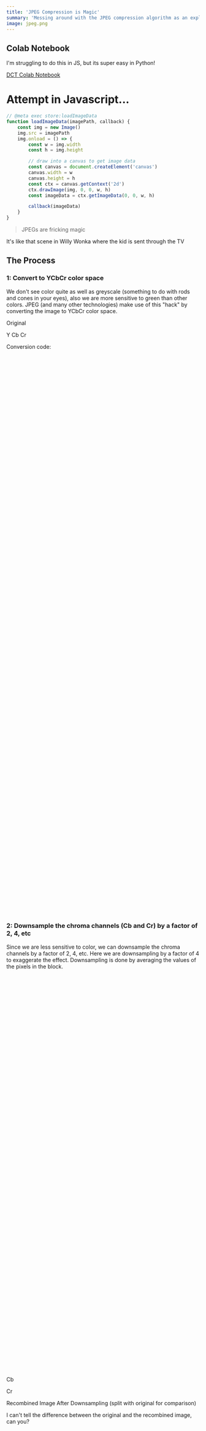 ```yaml
---
title: 'JPEG Compression is Magic'
summary: 'Messing around with the JPEG compression algorithm as an exploration of glitch art'
image: jpeg.png
---
```


## Colab Notebook

I'm struggling to do this in JS, but its super easy in Python!

[DCT Colab Notebook](https://colab.research.google.com/drive/1XuRsUmFmAJ2lEuvaJp4W58M9FYUzW5hT?usp=sharing)

# Attempt in Javascript...

```javascript
// @meta exec store:loadImageData
function loadImageData(imagePath, callback) {
    const img = new Image()
    img.src = imagePath
    img.onload = () => {
        const w = img.width
        const h = img.height

        // draw into a canvas to get image data
        const canvas = document.createElement('canvas')
        canvas.width = w
        canvas.height = h
        const ctx = canvas.getContext('2d')
        ctx.drawImage(img, 0, 0, w, h)
        const imageData = ctx.getImageData(0, 0, w, h)

        callback(imageData)
    }
}
```

> JPEGs are fricking magic

It's like that scene in Willy Wonka where the kid is sent through the TV

## The Process

### 1: Convert to YCbCr color space

We don't see color quite as well as greyscale (something to do with rods and cones in your eyes), also we are more sensitive to green than other colors. JPEG (and many other technologies) make use of this "hack" by converting the image to YCbCr color space.

Original

<Canvas id="originalImageCanvas" width={480} height={480} />
Y
<Canvas id="yCanvas" width={240} height={240} />
Cb
<Canvas id="cbCanvas" width={240} height={240} />
Cr
<Canvas id="crCanvas" width={240} height={240} />

Conversion code:

```javascript
// @meta store:convertToYCbCr
function convertToYCbCr(imageData) {
    // Create ImageData objects for Y, Cb, and Cr channels
    const yData = new ImageData(imageData.width, imageData.height)
    const cbData = new ImageData(imageData.width, imageData.height)
    const crData = new ImageData(imageData.width, imageData.height)

    const data = imageData.data
    for (let i = 0; i < imageData.data.length; i += 4) {
        const r = data[i]
        const g = data[i + 1]
        const b = data[i + 2]

        // Using BT.601 "full range" style formulas (similar to JPEG)
        const y = 0.299 * r + 0.587 * g + 0.114 * b
        const cb = -0.168736 * r - 0.331264 * g + 0.5 * b + 128
        const cr = 0.5 * r - 0.418688 * g - 0.081312 * b + 128

        // Clamp values to 0-255 for display
        const yDisplay = Math.max(0, Math.min(255, y))
        const cbDisplay = Math.max(0, Math.min(255, cb))
        const crDisplay = Math.max(0, Math.min(255, cr))

        yData.data[i] = yDisplay
        yData.data[i + 1] = yDisplay
        yData.data[i + 2] = yDisplay
        yData.data[i + 3] = 255.0

        cbData.data[i] = cbDisplay
        cbData.data[i + 1] = cbDisplay
        cbData.data[i + 2] = cbDisplay
        cbData.data[i + 3] = 255.0

        crData.data[i] = crDisplay
        crData.data[i + 1] = crDisplay
        crData.data[i + 2] = crDisplay
        crData.data[i + 3] = 255.0
    }

    return { yData, cbData, crData }
}
```

```javascript
// @meta exec store:convertToRGB
function convertToRGB(yData, cbData, crData) {
    // Create single RGB ImageData object
    const rgbData = new ImageData(yData.width, yData.height)

    for (let i = 0; i < yData.data.length; i += 4) {
        const y = yData.data[i]
        const cb = cbData.data[i] - 128 // Subtract 128 to get back to signed values
        const cr = crData.data[i] - 128

        // Convert YCbCr back to RGB using BT.601 "full range" inverse formulas
        const r = y + 1.402 * cr
        const g = y - 0.344136 * cb - 0.714136 * cr
        const b = y + 1.772 * cb

        // Clamp values to 0-255 and set RGB channels
        rgbData.data[i] = Math.max(0, Math.min(255, r))
        rgbData.data[i + 1] = Math.max(0, Math.min(255, g))
        rgbData.data[i + 2] = Math.max(0, Math.min(255, b))
        rgbData.data[i + 3] = 255
    }

    return rgbData
}
```

```javascript
// @meta exec load:loadImageData load:convertToYCbCr
const originalImageCanvas = document.getElementById('originalImageCanvas')
const yCanvas = document.getElementById('yCanvas')
const cbCanvas = document.getElementById('cbCanvas')
const crCanvas = document.getElementById('crCanvas')

const ctxOriginal = originalImageCanvas.getContext('2d')
const ctxY = yCanvas.getContext('2d')
const ctxCb = cbCanvas.getContext('2d')
const ctxCr = crCanvas.getContext('2d')

loadImageData('/images/_notes/jpeg/mad_cat.jpg', (imageData) => {
    // make all canvases the same size - matching the image
    originalImageCanvas.width = imageData.width
    originalImageCanvas.height = imageData.height
    yCanvas.width = imageData.width
    yCanvas.height = imageData.height
    cbCanvas.width = imageData.width
    cbCanvas.height = imageData.height
    crCanvas.width = imageData.width
    crCanvas.height = imageData.height

    // draw into the original canvas
    ctxOriginal.putImageData(imageData, 0, 0)

    // Convert to YCbCr
    const { yData, cbData, crData } = convertToYCbCr(imageData)

    ctxY.putImageData(yData, 0, 0)
    ctxCb.putImageData(cbData, 0, 0)
    ctxCr.putImageData(crData, 0, 0)
})
```

### 2: Downsample the chroma channels (Cb and Cr) by a factor of 2, 4, etc

Since we are less sensitive to color, we can downsample the chroma channels by a factor of 2, 4, etc. Here we are downsampling by a factor of 4 to exaggerate the effect. Downsampling is done by averaging the values of the pixels in the block.

```javascript
// @meta store:downsample
function downsample(imageData) {
    const downsampleFactor = 4
    const downsampledData = new ImageData(imageData.width / downsampleFactor, imageData.height / downsampleFactor)

    for (let y = 0; y < imageData.height; y += downsampleFactor) {
        for (let x = 0; x < imageData.width; x += downsampleFactor) {
            let sum = 0
            for (let dy = 0; dy < downsampleFactor; dy++) {
                for (let dx = 0; dx < downsampleFactor; dx++) {
                    const i = ((y + dy) * imageData.width + (x + dx)) * 4
                    sum += imageData.data[i]
                }
            }

            // Average the values
            const avg = sum / (downsampleFactor * downsampleFactor)

            // Set the downsampled pixel
            const dstIdx = ((y / downsampleFactor) * (imageData.width / downsampleFactor) + x / downsampleFactor) * 4
            downsampledData.data[dstIdx] = avg
            downsampledData.data[dstIdx + 1] = avg
            downsampledData.data[dstIdx + 2] = avg
            downsampledData.data[dstIdx + 3] = 255
        }
    }

    return downsampledData
}
```

```javascript
// @meta exec store:upsample
function upsample(imageData) {
    const upsampleFactor = 4
    const originalWidth = imageData.width
    const originalHeight = imageData.height
    const upsampledWidth = originalWidth * upsampleFactor
    const upsampledHeight = originalHeight * upsampleFactor

    const upsampledData = new ImageData(upsampledWidth, upsampledHeight)

    for (let y = 0; y < originalHeight; y++) {
        // Loop through each row of the original image
        for (let x = 0; x < originalWidth; x++) {
            // Loop through each column of the original image
            // Get the color of the current original pixel
            const srcIdx = (y * originalWidth + x) * 4
            const r = imageData.data[srcIdx]
            const g = imageData.data[srcIdx + 1]
            const b = imageData.data[srcIdx + 2]
            const a = imageData.data[srcIdx + 3]

            // Fill a block of pixels in the upsampled image
            for (let dy = 0; dy < upsampleFactor; dy++) {
                // Loop for the height of the block
                for (let dx = 0; dx < upsampleFactor; dx++) {
                    // Loop for the width of the block
                    const destY = y * upsampleFactor + dy
                    const destX = x * upsampleFactor + dx
                    const dstIdx = (destY * upsampledWidth + destX) * 4

                    upsampledData.data[dstIdx] = r
                    upsampledData.data[dstIdx + 1] = g
                    upsampledData.data[dstIdx + 2] = b
                    upsampledData.data[dstIdx + 3] = a
                }
            }
        }
    }
    return upsampledData
}
```

Cb

<Canvas id="cbDownsampled" width={240} height={240} />

Cr

<Canvas id="crDownsampled" width={240} height={240} />

Recombined Image After Downsampling (split with original for comparison)

<Canvas id="recombined" width={480} height={480} />

I can't tell the difference between the original and the recombined image, can you?

```javascript
// @meta exec load:loadImageData load:convertToYCbCr load:downsample load:convertToRGB load:upsample
const cbDownsampledCanvas = document.getElementById('cbDownsampled')
const crDownsampledCanvas = document.getElementById('crDownsampled')
const ctxCbDownsampled = cbDownsampledCanvas.getContext('2d')
const ctxCrDownsampled = crDownsampledCanvas.getContext('2d')
const recombinedCanvas = document.getElementById('recombined')
const recombinedCtx = recombinedCanvas.getContext('2d')

loadImageData('/images/_notes/jpeg/mad_cat.jpg', (imageData) => {
    const { yData, cbData, crData } = convertToYCbCr(imageData)

    // Set canvas sizes to match downsampled dimensions
    cbDownsampledCanvas.width = imageData.width / 4
    cbDownsampledCanvas.height = imageData.height / 4
    crDownsampledCanvas.width = imageData.width / 4
    crDownsampledCanvas.height = imageData.height / 4

    // Downsample the chroma channels
    const downsampledCbImageData = downsample(cbData)
    const downsampledCrImageData = downsample(crData)

    // display the downsampled chroma channels
    ctxCbDownsampled.putImageData(downsampledCbImageData, 0, 0)
    ctxCrDownsampled.putImageData(downsampledCrImageData, 0, 0)

    // Upsample the chroma channels so we can recombine and compare
    const upsampledCbImageData = upsample(downsampledCbImageData)
    const upsampledCrImageData = upsample(downsampledCrImageData)

    // Recombine the Y, Cb, and Cr channels
    const recombinedImageData = convertToRGB(yData, upsampledCbImageData, upsampledCrImageData)

    // display the recombined image split with original for compare
    const displayData = recombinedCtx.getImageData(0, 0, recombinedCanvas.width, recombinedCanvas.height)
    for (let i = 0; i < displayData.data.length; i += 4) {
        const x = (i / 4) % recombinedCanvas.width
        if (x > recombinedCanvas.width / 2) {
            displayData.data[i] = imageData.data[i]
            displayData.data[i + 1] = imageData.data[i + 1]
            displayData.data[i + 2] = imageData.data[i + 2]
            displayData.data[i + 3] = imageData.data[i + 3]
        } else {
            displayData.data[i] = recombinedImageData.data[i]
            displayData.data[i + 1] = recombinedImageData.data[i + 1]
            displayData.data[i + 2] = recombinedImageData.data[i + 2]
            displayData.data[i + 3] = recombinedImageData.data[i + 3]
        }
    }
    recombinedCtx.putImageData(displayData, 0, 0)
})
```

### 3: Apply the DCT (Discrete Cosine Transform)

This is the magical step in JPEG compression, converting image data into frequency data. Spacial domain to frequency domain.

To do this we use the [DCT-II (Discrete Cosine Transform)](https://en.wikipedia.org/wiki/JPEG#Discrete_cosine_transform). DCT involves a lot of cosine terms, which are expensive to compute. We can precompute them to speed up the process. Below is a somewhat optimized version of the DCT.

```javascript
// @meta store:dct
/**
 * Performs a 2D Discrete Cosine Transform (DCT-II) on image data.
 * This implementation uses the separability property of 2D DCT
 * and pre-computes cosine terms and normalization factors for optimization.
 *
 * @param {object} imageData - An object with width, height, and data properties.
 * data is expected to be a Uint8ClampedArray (like from a Canvas).
 * Assumes 4 channels per pixel (RGBA), uses the Red channel.
 * @returns {Array<Array<number>>} A 2D array (height x width) of DCT coefficients.
 */
function dctOptimizedWithPrecomputation(imageData) {
    const { width, height, data } = imageData

    // 1. Convert image to a 2D array of grayscale values (using Red channel)
    // For actual JPEG compression, you would typically level-shift by subtracting 128.
    // Here, we'll use the raw pixel values.
    const gray = []
    for (let y = 0; y < height; y++) {
        const row = new Array(width)
        for (let x = 0; x < width; x++) {
            const i = (y * width + x) * 4 // Index for the Red channel
            row[x] = data[i] - 128 // level-shifted
        }
        gray.push(row)
    }

    // 2. Precompute cosine tables
    const PI = Math.PI

    // Cosine table for horizontal (X) DCT: cosX[v][x] = cos(((2x + 1) * v * PI) / (2 * width))
    const cosX = new Array(width)
    for (let v = 0; v < width; v++) {
        cosX[v] = new Array(width)
        for (let x = 0; x < width; x++) {
            cosX[v][x] = Math.cos(((2 * x + 1) * v * PI) / (2 * width))
        }
    }

    // Cosine table for vertical (Y) DCT: cosY[u][y] = cos(((2y + 1) * u * PI) / (2 * height))
    const cosY = new Array(height)
    for (let u = 0; u < height; u++) {
        cosY[u] = new Array(height)
        for (let y = 0; y < height; y++) {
            cosY[u][y] = Math.cos(((2 * y + 1) * u * PI) / (2 * height))
        }
    }

    // 3. Pre-compute Alpha Normalization Factors
    const alphaWidth = new Array(width)
    for (let v = 0; v < width; v++) {
        alphaWidth[v] = v === 0 ? Math.sqrt(1 / width) : Math.sqrt(2 / width)
    }

    const alphaHeight = new Array(height)
    for (let u = 0; u < height; u++) {
        alphaHeight[u] = u === 0 ? Math.sqrt(1 / height) : Math.sqrt(2 / height)
    }

    // 4. Apply 1D DCT-II to each row (Horizontal Pass)
    const tempRowDCT = [] // intermediate matrix after row DCTs
    for (let r = 0; r < height; r++) {
        // for each row
        const newRow = new Array(width).fill(0)
        for (let v = 0; v < width; v++) {
            // v is the frequency component for the row
            let sum = 0
            for (let x = 0; x < width; x++) {
                // x is the spatial domain index for the row
                sum += gray[r][x] * cosX[v][x]
            }
            newRow[v] = sum
        }
        tempRowDCT.push(newRow)
    }

    // 5. Apply 1D DCT-II to each column of tempRowDCT (Vertical Pass)
    const dctCoefficients = [] // Final 2D array for DCT coefficients
    for (let u = 0; u < height; u++) {
        // u is the frequency component for the column
        dctCoefficients[u] = new Array(width) // Initialize the row for this u
        for (let v = 0; v < width; v++) {
            // v is the column index in tempRowDCT (and final v)
            let sum = 0
            for (let y = 0; y < height; y++) {
                // y is the spatial domain index for the column (row index in tempRowDCT)
                sum += tempRowDCT[y][v] * cosY[u][y]
            }
            dctCoefficients[u][v] = alphaHeight[u] * alphaWidth[v] * sum
        }
    }

    return dctCoefficients // Returns a 2D array [height][width]
}
```

```javascript
// @meta exec store:visualizeDctCoefficients
/**
 * Creates an ImageData object for visualizing DCT coefficients.
 * This is NOT an Inverse DCT; it's a visual representation of the frequency magnitudes.
 *
 * @param {Array<Array<number>>} dctCoefficients - The 2D array of DCT coefficients.
 * @param {number} width - The width of the original image (and the DCT matrix).
 * @param {number} height - The height of the original image (and the DCT matrix).
 * @param {boolean} useLogScale - Whether to apply a logarithmic scale for better visualization.
 * @returns {ImageData} An ImageData object representing the DCT coefficient magnitudes.
 */
function visualizeDctCoefficients(dctCoefficients, width, height, useLogScale = true) {
    // Create a new ImageData object.
    // In a browser, you might need a canvas context to create ImageData:
    // const canvas = document.createElement('canvas');
    // const ctx = canvas.getContext('2d');
    // const newImageData = ctx.createImageData(width, height);
    // For simplicity here, we'll assume ImageData can be constructed if not in a strict browser context
    // or that this function will be used where ctx is available to create it.
    // Let's proceed as if we can directly make one for the logic, but note this for browser use.
    const newImageData = new ImageData(width, height) // This works in modern browsers & Node.js with canvas lib
    const data = newImageData.data

    const tempValues = []
    let minVal = Infinity
    let maxVal = -Infinity

    for (let u = 0; u < height; u++) {
        const row = []
        for (let v = 0; v < width; v++) {
            const coeff = dctCoefficients[u][v]
            let displayVal
            if (useLogScale) {
                // Log scale emphasizes smaller AC coefficients.
                // Add 1 to handle zero coefficients before log.
                displayVal = Math.log(1 + Math.abs(coeff))
            } else {
                // Linear scale of absolute magnitudes
                displayVal = Math.abs(coeff)
            }
            row.push(displayVal)
            if (displayVal < minVal) minVal = displayVal
            if (displayVal > maxVal) maxVal = displayVal
        }
        tempValues.push(row)
    }

    const range = maxVal - minVal

    for (let u = 0; u < height; u++) {
        for (let v = 0; v < width; v++) {
            let scaledValue = 0
            const displayVal = tempValues[u][v]

            if (range > 0) {
                scaledValue = ((displayVal - minVal) / range) * 255
            } else if (minVal > 0) {
                // All values are the same, and non-zero
                scaledValue = 128 // Or 255 if you prefer, or minVal if it's already 0-255
            }
            // scaledValue is already 0 if range is 0 and minVal is 0

            scaledValue = Math.max(0, Math.min(255, scaledValue)) // Clamp to 0-255

            const i = (u * width + v) * 4
            data[i] = scaledValue // Red
            data[i + 1] = scaledValue // Green
            data[i + 2] = scaledValue // Blue
            data[i + 3] = 255 // Alpha (fully opaque)
        }
    }
    return newImageData
}
```

Results of the DCT:

<Canvas id="dct_results" width={480} height={480} />

```javascript
// @meta exec load:loadImageData load:dct load:visualizeDctCoefficients
const dctResultsCanvas = document.getElementById('dct_results')
const ctxDctResults = dctResultsCanvas.getContext('2d')

loadImageData('/images/_notes/jpeg/mad_cat.jpg', (imageData) => {
    console.time('DCT Optimized')
    const dctResult = dctOptimizedWithPrecomputation(imageData)
    console.timeEnd('DCT Optimized')

    console.log("DCT Coefficients (first few rows/cols of first block if it's block-based):")
    for (let i = 0; i < Math.min(5, dctResult.length); i++) {
        console.log(
            dctResult[i].slice(0, Math.min(5, dctResult[0] ? dctResult[0].length : 0)).map((val) => val.toFixed(2))
        )
    }

    // Visualize DCT coefficients
    const canvasWidth = dctResultsCanvas.width
    const canvasHeight = dctResultsCanvas.height
    const dctImageData = visualizeDctCoefficients(dctResult, canvasWidth, canvasHeight, true)

    ctxDctResults.putImageData(dctImageData, 0, 0)
})
```

### 4: Quantize (lossy part)

Most images shot by camera don't contain high frequency changes. Also, our vision is less sensitive to it. Let's remove high frequency changes to save some space.

How are quantization tables made?

### 5: Encode the data (lossless part)

???

### X: Reverse the process

### Further Exploration

-   Painting app where you paint the coefficients
-   Make your own quantization table interactively

### References

-   [Computerphile](https://www.youtube.com/watch?v=n_uNPbdenRs)
-   [The Unreasonable Effectiveness of JPEG](https://www.youtube.com/watch?v=0me3guauqOU)
-   [How JPEG works](https://cgjennings.ca/articles/jpeg-compression/)
-   [DCT8x8 on the GPU](https://developer.download.nvidia.com/assets/cuda/files/dct8x8.pdf)
